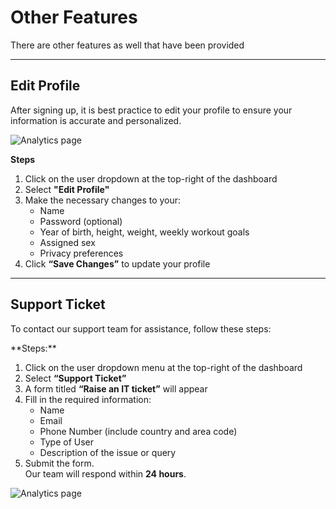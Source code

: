 # Other Features

There are other features as well that have been provided

---

## Edit Profile

After signing up, it is best practice to edit your profile to ensure your information is accurate and personalized.

<div style={{ display: 'flex', alignItems: 'center', gap: '1rem', flexWrap: 'wrap' }}>

<div style={{ flex: 1, minWidth: '300px' }}>

![Analytics page](/img/Other4.webp)

</div>
<div style={{ width: "350px" }}>

**Steps**

1. Click on the user dropdown at the top-right of the dashboard
2. Select **"Edit Profile"**
3. Make the necessary changes to your:
   - Name
   - Password (optional)
   - Year of birth, height, weight, weekly workout goals
   - Assigned sex
   - Privacy preferences
4. Click **“Save Changes”** to update your profile

</div>

</div>

---

## Support Ticket

To contact our support team for assistance, follow these steps:


<div style={{ display: 'flex', alignItems: 'center', gap: '1rem', flexWrap: 'wrap' }}>

<div style={{ width: "350px"  }}>
**Steps:**

1. Click on the user dropdown menu at the top-right of the dashboard
2. Select **“Support Ticket”**
3. A form titled **“Raise an IT ticket”** will appear
4. Fill in the required information:
   - Name
   - Email
   - Phone Number (include country and area code)
   - Type of User
   - Description of the issue or query
5. Submit the form.  
   Our team will respond within **24 hours**.

</div>
<div style={{ flex: 1, minWidth: '300px'}}>

![Analytics page](/img/Other5.webp)

</div>

</div>
